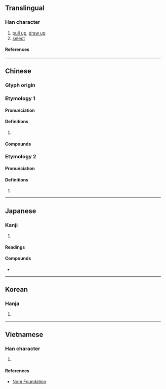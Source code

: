 {{character info/new}}
==Translingual==

===Han character===
{{Han char|rn=64|rad=手|as=14|sn=17|four=57014|canj=QSMG,XQSMG|ids=⿰扌翟}}

# [[pull up]], [[draw up]]
# [[select]]

====References====
{{Han ref|kx=0459.270|dkj=12852|dj=0808.200|hdz=31977.070|uh=64E2}}

----

==Chinese==

===Glyph origin===
{{Han etym}}

===Etymology 1===
{{zh-forms}}

====Pronunciation====
{{zh-pron
|m=zhuó
|c=zok6
|mn=qz,xm:ta̍k/qz,xm:to̍k/zz:cho̍k/qz,tw,xm,zz:tioh
|mn_note=ta̍k - literary; to̍k/tioh - vernacular
|mc=y
|oc=y
|cat=
}}

====Definitions====
{{zh-hanzi}}

# {{rfdef|zh}}

====Compounds====
{{zh-der|擢升|擢髮難數|擢拔|拔擢|擢秀|拔犀擢象|擢引|擢第|擢髮抽腸|擢用|薦擢}}

===Etymology 2===
{{zh-forms}}

====Pronunciation====
{{zh-pron
|c=cok3
|cat=
}}

====Definitions====
{{zh-hanzi}}

# {{rfdef|zh}}

----

==Japanese==

===Kanji===
{{ja-kanji|grade=|rs=手14}}

# {{rfdef|ja|sort=手14}}

====Readings====
{{ja-readings
|goon=だく
|kanon=たく
|kanyoon=てき
|kun=ぬき-んでる, ぬ-く
}}

====Compounds====
* {{ja-r|抜擢|ばってき}}

----

==Korean==

===Hanja===
{{ko-hanja|탁}}

# {{rfdef|ko|sort=手14}}

----

==Vietnamese==

===Han character===
{{vi-readings|rs=手14|reading=trạc}}

# {{rfdef|vi|sort=手14}}

====References====
* [http://nomfoundation.org/common/nom_details.php?codepoint=64e2 Nom Foundation]